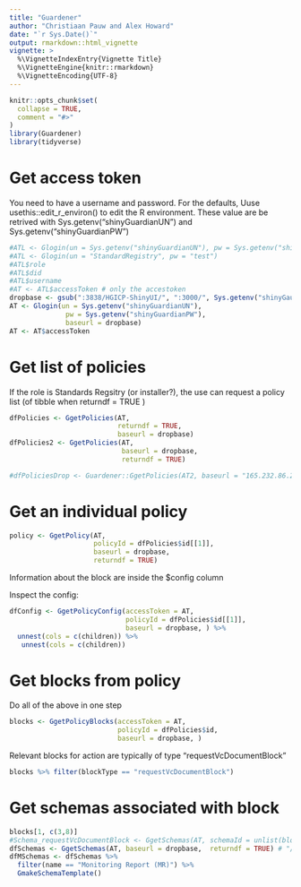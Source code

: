 ```yaml
---
title: "Guardener"
author: "Christiaan Pauw and Alex Howard"
date: "`r Sys.Date()`"
output: rmarkdown::html_vignette
vignette: >
  %\VignetteIndexEntry{Vignette Title}
  %\VignetteEngine{knitr::rmarkdown}
  %\VignetteEncoding{UTF-8}
---
```


```r
knitr::opts_chunk$set(
  collapse = TRUE,
  comment = "#>"
)
library(Guardener)
library(tidyverse)
```

# Get access token

You need to have a username and password. For the defaults, Uuse usethis::edit_r_environ() to edit the R environment. These value are be retrived with Sys.getenv("shinyGuardianUN") and Sys.getenv("shinyGuardianPW")

```r
#ATL <- Glogin(un = Sys.getenv("shinyGuardianUN"), pw = Sys.getenv("shinyGuardianPW"))
#ATL <- Glogin(un = "StandardRegistry", pw = "test")
#ATL$role
#ATL$did
#ATL$username
#AT <- ATL$accessToken # only the accestoken
dropbase <- gsub(":3838/HGICP-ShinyUI/", ":3000/", Sys.getenv("shinyGaurdianURL"))
AT <- Glogin(un = Sys.getenv("shinyGuardianUN"), 
              pw = Sys.getenv("shinyGuardianPW"), 
              baseurl = dropbase)
AT <- AT$accessToken

```

# Get list of policies 

If the role is Standards Regsitry (or installer?), the use can request a policy list (of tibble when returndf = TRUE )

```r
dfPolicies <- GgetPolicies(AT, 
                           returndf = TRUE, 
                           baseurl = dropbase)
dfPolicies2 <- GgetPolicies(AT, 
                            baseurl = dropbase, 
                            returndf = TRUE)

#dfPoliciesDrop <- Guardener::GgetPolicies(AT2, baseurl = "165.232.86.237:3000")
```


# Get an individual policy

```r
policy <- GgetPolicy(AT, 
                     policyId = dfPolicies$id[[1]], 
                     baseurl = dropbase, 
                     returndf = TRUE)
```
Information about the block are inside the $config column

Inspect the config:

```r
dfConfig <- GgetPolicyConfig(accessToken = AT,  
                             policyId = dfPolicies$id[[1]], 
                             baseurl = dropbase, ) %>% 
  unnest(cols = c(children)) %>% 
   unnest(cols = c(children))
```


# Get blocks from policy

Do all of the above in one step

```r
blocks <- GgetPolicyBlocks(accessToken = AT, 
                           policyId = dfPolicies$id,
                           baseurl = dropbase, )
```

Relevant blocks for action are typically of type "requestVcDocumentBlock"

```r
blocks %>% filter(blockType == "requestVcDocumentBlock")
```
# Get schemas associated with block

```r
blocks[1, c(3,8)]
#Schema_requestVcDocumentBlock <- GgetSchemas(AT, schemaId = unlist(blocks[1, c(8)]), returndf = TRUE)
dfSchemas <- GgetSchemas(AT, baseurl = dropbase,  returndf = TRUE) # "/schema/{schemaId}" gives a 500 so get everything and filter
dfMSchemas <- dfSchemas %>% 
  filter(name == "Monitoring Report (MR)") %>% 
  GmakeSchemaTemplate()
```


